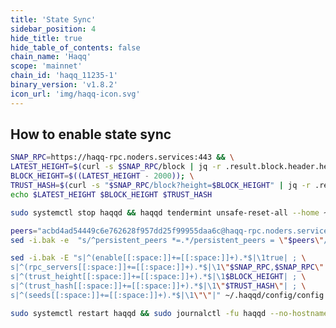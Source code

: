 ```yaml
---
title: 'State Sync'
sidebar_position: 4
hide_title: true
hide_table_of_contents: false
chain_name: 'Haqq'
scope: 'mainnet'
chain_id: 'haqq_11235-1'
binary_version: 'v1.8.2'
icon_url: 'img/haqq-icon.svg'
---
```



<PageTitle
  iconUrl="img/haqq-icon.svg"
  title="Haqq State Sync"
  chainId="haqq_11235-1"
  version="v1.8.2"
/>

## How to enable state sync

```bash
SNAP_RPC=https://haqq-rpc.noders.services:443 && \
LATEST_HEIGHT=$(curl -s $SNAP_RPC/block | jq -r .result.block.header.height); \
BLOCK_HEIGHT=$((LATEST_HEIGHT - 2000)); \
TRUST_HASH=$(curl -s "$SNAP_RPC/block?height=$BLOCK_HEIGHT" | jq -r .result.block_id.hash) && \
echo $LATEST_HEIGHT $BLOCK_HEIGHT $TRUST_HASH
```

```bash
sudo systemctl stop haqqd && haqqd tendermint unsafe-reset-all --home ~/.haqqd --keep-addr-book
```

```bash
peers="acbd4ad54449c6e762628f957dd25f99955daa6c@haqq-rpc.noders.services:24056"
sed -i.bak -e  "s/^persistent_peers *=.*/persistent_peers = \"$peers\"/" ~/.haqqd/config/config.toml
```

```bash
sed -i.bak -E "s|^(enable[[:space:]]+=[[:space:]]+).*$|\1true| ; \
s|^(rpc_servers[[:space:]]+=[[:space:]]+).*$|\1\"$SNAP_RPC,$SNAP_RPC\"| ; \
s|^(trust_height[[:space:]]+=[[:space:]]+).*$|\1$BLOCK_HEIGHT| ; \
s|^(trust_hash[[:space:]]+=[[:space:]]+).*$|\1\"$TRUST_HASH\"| ; \
s|^(seeds[[:space:]]+=[[:space:]]+).*$|\1\"\"|" ~/.haqqd/config/config.toml
```

```bash
sudo systemctl restart haqqd && sudo journalctl -fu haqqd --no-hostname -o cat
```
